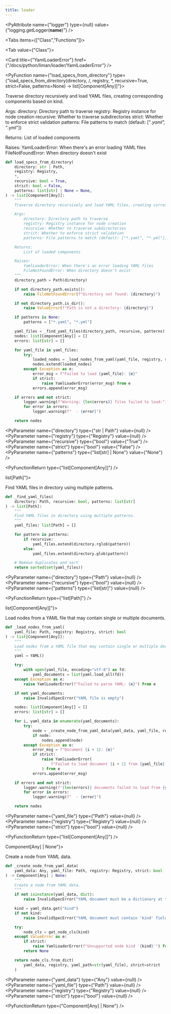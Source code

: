 ```yaml
---
title: loader
---
```


<PyAttribute
  name={"logger"}
  type={null}
  value={"logging.getLogger(__name__)"}
/>

<Tabs items={["Class","Functions"]}>

<Tab value={"Class"}>

<Cards >

<Card
  title={"YamlLoaderError"}
  href={"/docs/python/liman/loader/YamlLoaderError"}
/>

</Cards>

</Tab>
<Tab value={"Functions"}>

<PyFunction name={"load_specs_from_directory"} type={"load_specs_from_directory(directory, /, registry, *, recursive=True, strict=False, patterns=None) -> list[Component[Any]]"}>

Traverse directory recursively and load YAML files, creating corresponding components based on kind.

Args:
directory: Directory path to traverse
registry: Registry instance for node creation
recursive: Whether to traverse subdirectories
strict: Whether to enforce strict validation
patterns: File patterns to match (default: ["*.yaml", "*.yml"])

Returns:
List of loaded components

Raises:
YamlLoaderError: When there's an error loading YAML files
FileNotFoundError: When directory doesn't exist

<PySourceCode >

```python
def load_specs_from_directory(
    directory: str | Path,
    registry: Registry,
    *,
    recursive: bool = True,
    strict: bool = False,
    patterns: list[str] | None = None,
) -> list[Component[Any]]:
    """
    Traverse directory recursively and load YAML files, creating corresponding components based on kind.

    Args:
        directory: Directory path to traverse
        registry: Registry instance for node creation
        recursive: Whether to traverse subdirectories
        strict: Whether to enforce strict validation
        patterns: File patterns to match (default: ["*.yaml", "*.yml"])

    Returns:
        List of loaded components

    Raises:
        YamlLoaderError: When there's an error loading YAML files
        FileNotFoundError: When directory doesn't exist
    """
    directory_path = Path(directory)

    if not directory_path.exists():
        raise FileNotFoundError(f"Directory not found: {directory}")

    if not directory_path.is_dir():
        raise ValueError(f"Path is not a directory: {directory}")

    if patterns is None:
        patterns = ["*.yaml", "*.yml"]

    yaml_files = _find_yaml_files(directory_path, recursive, patterns)
    nodes: list[Component[Any]] = []
    errors: list[str] = []

    for yaml_file in yaml_files:
        try:
            loaded_nodes = _load_nodes_from_yaml(yaml_file, registry, strict)
            nodes.extend(loaded_nodes)
        except Exception as e:
            error_msg = f"Failed to load {yaml_file}: {e}"
            if strict:
                raise YamlLoaderError(error_msg) from e
            errors.append(error_msg)

    if errors and not strict:
        logger.warning(f"Warning: {len(errors)} files failed to load:")
        for error in errors:
            logger.warning(f"  - {error}")

    return nodes
```

</PySourceCode>

<div >

<PyParameter name={"directory"} type={"str | Path"} value={null} />
<PyParameter name={"registry"} type={"Registry"} value={null} />
<PyParameter name={"recursive"} type={"bool"} value={"True"} />
<PyParameter name={"strict"} type={"bool"} value={"False"} />
<PyParameter name={"patterns"} type={"list[str] | None"} value={"None"} />

</div>

<PyFunctionReturn type={"list[Component[Any]]"} />

</PyFunction>
<PyFunction name={"_find_yaml_files"} type={"_find_yaml_files(directory, /, recursive, patterns) -> list[Path]"}>

Find YAML files in directory using multiple patterns.

<PySourceCode >

```python
def _find_yaml_files(
    directory: Path, recursive: bool, patterns: list[str]
) -> list[Path]:
    """
    Find YAML files in directory using multiple patterns.
    """
    yaml_files: list[Path] = []

    for pattern in patterns:
        if recursive:
            yaml_files.extend(directory.rglob(pattern))
        else:
            yaml_files.extend(directory.glob(pattern))

    # Remove duplicates and sort
    return sorted(set(yaml_files))
```

</PySourceCode>

<div >

<PyParameter name={"directory"} type={"Path"} value={null} />
<PyParameter name={"recursive"} type={"bool"} value={null} />
<PyParameter name={"patterns"} type={"list[str]"} value={null} />

</div>

<PyFunctionReturn type={"list[Path]"} />

</PyFunction>
<PyFunction name={"_load_nodes_from_yaml"} type={"_load_nodes_from_yaml(yaml_file, /, registry, strict) -> list[Component[Any]]"}>

Load nodes from a YAML file that may contain single or multiple documents.

<PySourceCode >

```python
def _load_nodes_from_yaml(
    yaml_file: Path, registry: Registry, strict: bool
) -> list[Component[Any]]:
    """
    Load nodes from a YAML file that may contain single or multiple documents.
    """
    yaml = YAML()

    try:
        with open(yaml_file, encoding="utf-8") as fd:
            yaml_documents = list(yaml.load_all(fd))
    except Exception as e:
        raise YamlLoaderError(f"Failed to parse YAML: {e}") from e

    if not yaml_documents:
        raise InvalidSpecError("YAML file is empty")

    nodes: list[Component[Any]] = []
    errors: list[str] = []

    for i, yaml_data in enumerate(yaml_documents):
        try:
            node = _create_node_from_yaml_data(yaml_data, yaml_file, registry, strict)
            if node:
                nodes.append(node)
        except Exception as e:
            error_msg = f"Document {i + 1}: {e}"
            if strict:
                raise YamlLoaderError(
                    f"Failed to load document {i + 1} from {yaml_file}: {e}"
                ) from e
            errors.append(error_msg)

    if errors and not strict:
        logger.warning(f"{len(errors)} documents failed to load from {yaml_file}:")
        for error in errors:
            logger.warning(f"  - {error}")

    return nodes
```

</PySourceCode>

<div >

<PyParameter name={"yaml_file"} type={"Path"} value={null} />
<PyParameter name={"registry"} type={"Registry"} value={null} />
<PyParameter name={"strict"} type={"bool"} value={null} />

</div>

<PyFunctionReturn type={"list[Component[Any]]"} />

</PyFunction>
<PyFunction name={"_create_node_from_yaml_data"} type={"_create_node_from_yaml_data(yaml_data, /, yaml_file, registry, strict) -> Component[Any] | None"}>

Create a node from YAML data.

<PySourceCode >

```python
def _create_node_from_yaml_data(
    yaml_data: Any, yaml_file: Path, registry: Registry, strict: bool
) -> Component[Any] | None:
    """
    Create a node from YAML data.
    """
    if not isinstance(yaml_data, dict):
        raise InvalidSpecError("YAML document must be a dictionary at the top level")

    kind = yaml_data.get("kind")
    if not kind:
        raise InvalidSpecError("YAML document must contain 'kind' field")

    try:
        node_cls = get_node_cls(kind)
    except ValueError as e:
        if strict:
            raise YamlLoaderError(f"Unsupported node kind '{kind}'") from e
        return None

    return node_cls.from_dict(
        yaml_data, registry, yaml_path=str(yaml_file), strict=strict
    )
```

</PySourceCode>

<div >

<PyParameter name={"yaml_data"} type={"Any"} value={null} />
<PyParameter name={"yaml_file"} type={"Path"} value={null} />
<PyParameter name={"registry"} type={"Registry"} value={null} />
<PyParameter name={"strict"} type={"bool"} value={null} />

</div>

<PyFunctionReturn type={"Component[Any] | None"} />

</PyFunction>

</Tab>

</Tabs>
